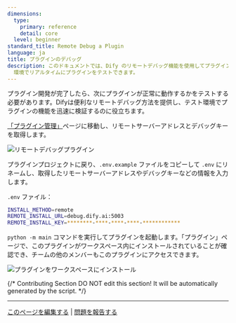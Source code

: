 ```yaml
---
dimensions:
  type:
    primary: reference
    detail: core
  level: beginner
standard_title: Remote Debug a Plugin
language: ja
title: プラグインのデバッグ
description: このドキュメントでは、Dify のリモートデバッグ機能を使用してプラグインをテストする方法を紹介します。デバッグ情報の取得、環境変数ファイルの設定、プラグインのリモートデバッグの開始、およびプラグインインストール状況の確認といった一連のプロセスを詳しく説明します。これにより、開発者はローカルで開発しながら、Dify
  環境でリアルタイムにプラグインをテストできます。
---
```


プラグイン開発が完了したら、次にプラグインが正常に動作するかをテストする必要があります。Difyは便利なリモートデバッグ方法を提供し、テスト環境でプラグインの機能を迅速に検証するのに役立ちます。

[「プラグイン管理」](https://cloud.dify.ai/plugins)ページに移動し、リモートサーバーアドレスとデバッグキーを取得します。

![リモートデバッグプラグイン](https://assets-docs.dify.ai/2024/12/053415ef127f1f4d6dd85dd3ae79626a.png)

プラグインプロジェクトに戻り、`.env.example` ファイルをコピーして `.env` にリネームし、取得したリモートサーバーアドレスやデバッグキーなどの情報を入力します。

`.env` ファイル：

```bash
INSTALL_METHOD=remote
REMOTE_INSTALL_URL=debug.dify.ai:5003
REMOTE_INSTALL_KEY=********-****-****-****-************
```

`python -m main` コマンドを実行してプラグインを起動します。「プラグイン」ページで、このプラグインがワークスペース内にインストールされていることが確認でき、チームの他のメンバーもこのプラグインにアクセスできます。

![プラグインをワークスペースにインストール](https://assets-docs.dify.ai/2024/12/ec26e5afc57bbfeb807719638f603807.png)

{/*
Contributing Section
DO NOT edit this section!
It will be automatically generated by the script.
*/}

---

[このページを編集する](https://github.com/langgenius/dify-docs/edit/main/plugin-dev-ja/0411-remote-debug-a-plugin.mdx) | [問題を報告する](https://github.com/langgenius/dify-docs/issues/new?title=ドキュメントの問題%3A%20remote-debug-a-plu&body=%23%23%20問題の説明%0A%3C%21--%20発見した問題について簡単に説明してください%20--%3E%0A%0A%23%23%20ページリンク%0Ahttps%3A%2F%2Fgithub.com%2Flanggenius%2Fdify-docs%2Fblob%2Fmain%2Fplugin-dev-ja%2F0411-remote-debug-a-plugin.mdx%0A%0A%23%23%20提案される変更%0A%3C%21--%20特定の変更案がある場合は、ここで説明してください%20--%3E%0A%0A%3C%21--%20ドキュメントの品質向上にご協力いただきありがとうございます！%20--%3E)

